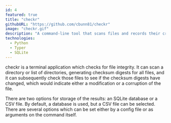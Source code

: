 ```yaml
---
id: 4
featured: true
title: "checkr"
githubURL: "https://github.com/cbunn81/checkr"
image: "checkr.gif"
description: "A command-line tool that scans files and records their cryptographic hashes, and later re-scans them and verifies the hashes to ensure data integrity."
technologies:
  - Python
  - Typer
  - SQLite
---
```


checkr is a terminal application which checks for file integrity. It can scan a directory or list of directories, generating checksum digests for all files, and it can subsequently check those files to see if the checksum digests have changed, which would indicate either a modification or a corruption of the file.

There are two options for storage of the results: an SQLite database or a CSV file. By default, a database is used, but a CSV file can be selected. There are several options which can be set either by a config file or as arguments on the command itself.
